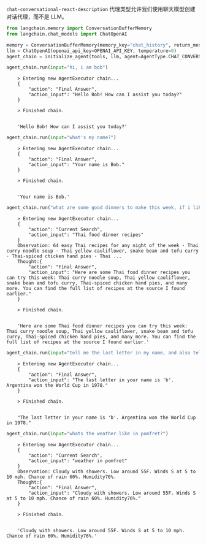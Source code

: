 `chat-conversational-react-description` 代理类型允许我们使用聊天模型创建对话代理，而不是 LLM。

```python
from langchain.memory import ConversationBufferMemory
from langchain.chat_models import ChatOpenAI

memory = ConversationBufferMemory(memory_key="chat_history", return_messages=True)
llm = ChatOpenAI(openai_api_key=OPENAI_API_KEY, temperature=0)
agent_chain = initialize_agent(tools, llm, agent=AgentType.CHAT_CONVERSATIONAL_REACT_DESCRIPTION, verbose=True, memory=memory)
```


```python
agent_chain.run(input="hi, i am bob")
```

<CodeOutputBlock lang="python">

```
    > Entering new AgentExecutor chain...
    {
        "action": "Final Answer",
        "action_input": "Hello Bob! How can I assist you today?"
    }
    
    > Finished chain.


    'Hello Bob! How can I assist you today?'
```

</CodeOutputBlock>


```python
agent_chain.run(input="what's my name?")
```

<CodeOutputBlock lang="python">

```
    > Entering new AgentExecutor chain...
    {
        "action": "Final Answer",
        "action_input": "Your name is Bob."
    }
    
    > Finished chain.


    'Your name is Bob.'
```

</CodeOutputBlock>


```python
agent_chain.run("what are some good dinners to make this week, if i like thai food?")
```

<CodeOutputBlock lang="python">

```
    > Entering new AgentExecutor chain...
    {
        "action": "Current Search",
        "action_input": "Thai food dinner recipes"
    }
    Observation: 64 easy Thai recipes for any night of the week · Thai curry noodle soup · Thai yellow cauliflower, snake bean and tofu curry · Thai-spiced chicken hand pies · Thai ...
    Thought:{
        "action": "Final Answer",
        "action_input": "Here are some Thai food dinner recipes you can try this week: Thai curry noodle soup, Thai yellow cauliflower, snake bean and tofu curry, Thai-spiced chicken hand pies, and many more. You can find the full list of recipes at the source I found earlier."
    }
    
    > Finished chain.


    'Here are some Thai food dinner recipes you can try this week: Thai curry noodle soup, Thai yellow cauliflower, snake bean and tofu curry, Thai-spiced chicken hand pies, and many more. You can find the full list of recipes at the source I found earlier.'
```

</CodeOutputBlock>


```python
agent_chain.run(input="tell me the last letter in my name, and also tell me who won the world cup in 1978?")
```

<CodeOutputBlock lang="python">

```
    > Entering new AgentExecutor chain...
    {
        "action": "Final Answer",
        "action_input": "The last letter in your name is 'b'. Argentina won the World Cup in 1978."
    }
    
    > Finished chain.


    "The last letter in your name is 'b'. Argentina won the World Cup in 1978."
```

</CodeOutputBlock>


```python
agent_chain.run(input="whats the weather like in pomfret?")
```

<CodeOutputBlock lang="python">

```
    > Entering new AgentExecutor chain...
    {
        "action": "Current Search",
        "action_input": "weather in pomfret"
    }
    Observation: Cloudy with showers. Low around 55F. Winds S at 5 to 10 mph. Chance of rain 60%. Humidity76%.
    Thought:{
        "action": "Final Answer",
        "action_input": "Cloudy with showers. Low around 55F. Winds S at 5 to 10 mph. Chance of rain 60%. Humidity76%."
    }
    
    > Finished chain.


    'Cloudy with showers. Low around 55F. Winds S at 5 to 10 mph. Chance of rain 60%. Humidity76%.'
```

</CodeOutputBlock>
